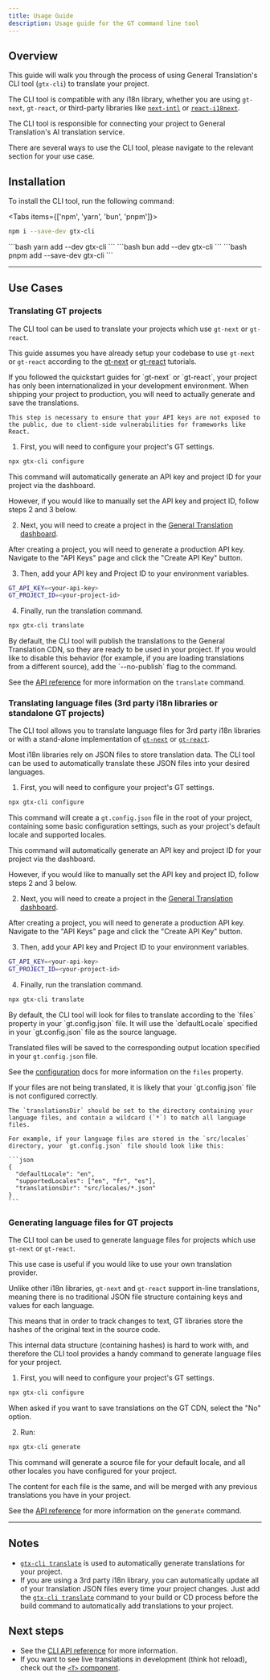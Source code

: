 ```yaml
---
title: Usage Guide
description: Usage guide for the GT command line tool
---
```


## Overview

This guide will walk you through the process of using General Translation's CLI tool (`gtx-cli`) to translate your project.

The CLI tool is compatible with any i18n library, whether you are using `gt-next`, `gt-react`, or third-party libraries like [`next-intl`](/docs/cli/formats/next-intl-quickstart) or [`react-i18next`](/docs/cli/formats/react-i18next-quickstart).

The CLI tool is responsible for connecting your project to General Translation's AI translation service.

There are several ways to use the CLI tool, please navigate to the relevant section for your use case.

## Installation

To install the CLI tool, run the following command:


<Tabs items={['npm', 'yarn', 'bun', 'pnpm']}>
  <Tab value="npm">
  ```bash 
  npm i --save-dev gtx-cli
  ``` 
  </Tab>
  <Tab value="yarn">
  ```bash 
  yarn add --dev gtx-cli
  ```
  </Tab>

  <Tab value="bun">
  ```bash 
  bun add --dev gtx-cli
  ```
  </Tab>
  <Tab value="pnpm">
  ```bash 
  pnpm add --save-dev gtx-cli
  ```
  </Tab>
</Tabs>

---

## Use Cases


### Translating GT projects

The CLI tool can be used to translate your projects which use `gt-next` or `gt-react`.

This guide assumes you have already setup your codebase to use `gt-next` or `gt-react` according to the [gt-next](/docs/next/tutorials/quickstart) or [gt-react](/docs/react/tutorials/quickstart) tutorials.


<Accordions>
  <Accordion title="My project is already in multiple languages in development, what's the point of this step?">
    If you followed the quickstart guides for `gt-next` or `gt-react`, your project has only been internationalized in your
    development environment. When shipping your project to production, you will need to actually generate and save the translations.
  
    This step is necessary to ensure that your API keys are not exposed to the public, due to client-side vulnerabilities for frameworks like React.
   
  </Accordion>
</Accordions>

1. First, you will need to configure your project's GT settings.

```bash
npx gtx-cli configure
```
<Callout type="info">
  This command will automatically generate an API key and project ID for your project via the dashboard.

  However, if you would like to manually set the API key and project ID, follow steps 2 and 3 below.
</Callout>

2. Next, you will need to create a project in the [General Translation dashboard](https://generaltranslation.com/dashboard).

After creating a project, you will need to generate a production API key. Navigate to the "API Keys" page and click the "Create API Key" button.

3. Then, add your API key and Project ID to your environment variables.

```bash title=".env"
GT_API_KEY=<your-api-key>
GT_PROJECT_ID=<your-project-id>
```

4. Finally, run the translation command.

```bash
npx gtx-cli translate
```

<Callout type="info">
  By default, the CLI tool will publish the translations to the General Translation CDN, so they are ready to be used in your project.
  If you would like to disable this behavior (for example, if you are loading translations from a different source), add the `--no-publish` flag to the command.
</Callout>

See the [API reference](/docs/cli/translate) for more information on the `translate` command.



### Translating language files (3rd party i18n libraries or standalone GT projects)

The CLI tool allows you to translate language files for 3rd party i18n libraries or with a stand-alone implementation of [`gt-next`](/docs/next/concepts/stand-alone) or [`gt-react`](/docs/react/concepts/stand-alone).

Most i18n libraries rely on JSON files to store translation data.
The CLI tool can be used to automatically translate these JSON files into your desired languages.

1. First, you will need to configure your project's GT settings.

```bash
npx gtx-cli configure
```
This command will create a `gt.config.json` file in the root of your project, containing some basic configuration settings, such as your project's default locale and supported locales.

<Callout type="info">
  This command will automatically generate an API key and project ID for your project via the dashboard.

  However, if you would like to manually set the API key and project ID, follow steps 2 and 3 below.
</Callout>

2. Next, you will need to create a project in the [General Translation dashboard](https://generaltranslation.com/dashboard).

After creating a project, you will need to generate a production API key. Navigate to the "API Keys" page and click the "Create API Key" button.

3. Then, add your API key and Project ID to your environment variables.

```bash title=".env"
GT_API_KEY=<your-api-key>
GT_PROJECT_ID=<your-project-id>
```

4. Finally, run the translation command.

```bash
npx gtx-cli translate
```

<Callout type="info">
  By default, the CLI tool will look for files to translate according to the `files` property in your `gt.config.json` file.
  It will use the `defaultLocale` specified in your `gt.config.json` file as the source language.

  Translated files will be saved to the corresponding output location specified in your `gt.config.json` file.

  See the [configuration](/docs/cli/reference/config) docs for more information on the `files` property.
</Callout>


<Accordions>
  <Accordion title="Why are my files not being translated?">
    If your files are not being translated, it is likely that your `gt.config.json` file is not configured correctly.

    The `translationsDir` should be set to the directory containing your language files, and contain a wildcard (`*`) to match all language files.

    For example, if your language files are stored in the `src/locales` directory, your `gt.config.json` file should look like this:

    ```json
    {
      "defaultLocale": "en",
      "supportedLocales": ["en", "fr", "es"],
      "translationsDir": "src/locales/*.json"
    }
    ```
  </Accordion>
</Accordions>

### Generating language files for GT projects

The CLI tool can be used to generate language files for projects which use `gt-next` or `gt-react`.

This use case is useful if you would like to use your own translation provider. 

Unlike other i18n libraries, `gt-next` and `gt-react` support in-line translations, meaning there is no traditional JSON file structure containing keys and values for each language.

This means that in order to track changes to text, GT libraries store the hashes of the original text in the source code.

This internal data structure (containing hashes) is hard to work with, and therefore the CLI tool provides a handy command to generate language files for your project.

1. First, you will need to configure your project's GT settings.

```bash
npx gtx-cli configure
```

When asked if you want to save translations on the GT CDN, select the "No" option.

2. Run:

```bash
npx gtx-cli generate
```

This command will generate a source file for your default locale, and all other locales you have configured for your project.

The content for each file is the same, and will be merged with any previous translations you have in your project.

See the [API reference](/docs/cli/generate) for more information on the `generate` command.

---

## Notes
 * [`gtx-cli translate`](/docs/cli/translate) is used to automatically generate translations for your project.
 * If you are using a 3rd party i18n library, you can automatically update all of your translation JSON files every time your project changes. Just add the [`gtx-cli translate`](/docs/cli/translate) command to your build or CD process before the build command to automatically add translations to your project.

## Next steps
 * See the [CLI API reference](/docs/cli) for more information.
 * If you want to see live translations in development (think hot reload), check out the [`<T>` component](/docs/react/guides/jsx).